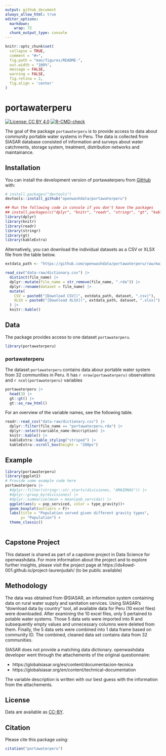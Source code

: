 ```yaml
---
output: github_document
always_allow_html: true
editor_options: 
  markdown: 
    wrap: 72
  chunk_output_type: console
---
```


<!-- README.md is generated from README.Rmd. Please edit that file -->

```r
knitr::opts_chunk$set(
  collapse = TRUE,
  comment = "#>",
  fig.path = "man/figures/README-",
  out.width = "100%",
  message = FALSE,
  warning = FALSE,
  fig.retina = 2,
  fig.align = 'center'
)
```

# portawaterperu

<!-- badges: start -->

[![License: CC BY
4.0](https://img.shields.io/badge/License-CC_BY_4.0-lightgrey.svg)](https://creativecommons.org/licenses/by/4.0/)
[![R-CMD-check](https://github.com/openwashdata/portawaterperu/actions/workflows/R-CMD-check.yaml/badge.svg)](https://github.com/openwashdata/portawaterperu/actions/workflows/R-CMD-check.yaml)
<!-- badges: end -->

The goal of the package `portawaterperu` is to provide access to data about community portable water systems in Peru. The data is collected from SIASAR database consisted of information and surveys about water catchments, storage system, treatment, distribution networks and maintainance. 

## Installation

You can install the development version of portawaterperu from
[GitHub](https://github.com/) with:

``` r
# install.packages("devtools")
devtools::install_github("openwashdata/portawaterperu")
```

```r
## Run the following code in console if you don't have the packages
## install.packages(c("dplyr", "knitr", "readr", "stringr", "gt", "kableExtra"))
library(dplyr)
library(knitr)
library(readr)
library(stringr)
library(gt)
library(kableExtra)
```

Alternatively, you can download the individual datasets as a CSV or XLSX
file from the table below.

```r

extdata_path <- "https://github.com/openwashdata/portawaterperu/raw/main/inst/extdata/"

read_csv("data-raw/dictionary.csv") |> 
  distinct(file_name) |> 
  dplyr::mutate(file_name = str_remove(file_name, ".rda")) |> 
  dplyr::rename(dataset = file_name) |> 
  mutate(
    CSV = paste0("[Download CSV](", extdata_path, dataset, ".csv)"),
    XLSX = paste0("[Download XLSX](", extdata_path, dataset, ".xlsx)")
  ) |> 
  knitr::kable()

```

## Data

The package provides access to one dataset `portawaterperu`.

```r
library(portawaterperu)
```

### portawaterperu

The dataset `portawaterperu` contains data abour portable water system from 32 communities in Peru. It has
`r nrow(portawaterperu)` observations and `r ncol(portawaterperu)`
variables

```r
portawaterperu |> 
  head(3) |> 
  gt::gt() |>
  gt::as_raw_html()
```

For an overview of the variable names, see the following table.

```r
readr::read_csv("data-raw/dictionary.csv") |>
  dplyr::filter(file_name == "portawaterperu.rda") |>
  dplyr::select(variable_name:description) |> 
  knitr::kable() |> 
  kableExtra::kable_styling("striped") |> 
  kableExtra::scroll_box(height = "200px")
```

## Example

```r
library(portawaterperu)
library(ggplot2)
# Provide some example code here
portawaterperu |> 
  #dplyr::filter(stringr::str_starts(divisiones, "AMAZONAS")) |>
  #dplyr::group_by(divisiones) |> 
  #dplyr::summarise(mean = mean(pob_servida)) |> 
  ggplot(aes(y = pop_serviced, color = type_gravity))+
  geom_boxplot(outliers = F)+
  labs(title = "Population served given different gravity types",
       y= "Population") +
  theme_classic()
  
```

## Capstone Project
This dataset is shared as part of a capstone project in Data Science for openwashdata. For more information about the project and to explore further insights, please visit the project page at https://ds4owd-001.github.io/project-laurenjudah/ (to be public available)


## Methodology
The data was obtained from @SIASAR, an information system containing data on rural water supply and sanitation services. Using SIASAR's "download data by country" tool, all available data for Peru (10 excel files) were downloaded. After examining the 10 excel files, only 5 pertained to potable water systems. Those 5 data sets were imported into R and subsequently empty values and unnecessary columns were deleted from them. Finally, the 5 data sets were combined into 1 data frame based on community ID. The combined, cleaned data set contains data from 32 communities.

SIASAR does not provide a matching data dictionary. openwashdata developer went through the attachements of the original questionnaire:

- https://globalsiasar.org/es/content/documentacion-tecnica
- https://globalsiasar.org/en/content/technical-documentation

The variable description is written with our best guess with the information from the attachements.

## License

Data are available as
[CC-BY](https://github.com/openwashdata/portawaterperu/blob/main/LICENSE.md).

## Citation

Please cite this package using:

```r
citation("portawaterperu")
```
